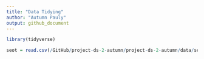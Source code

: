```yaml
---
title: "Data Tidying"
author: "Autumn Pauly"
output: github_document
---
```


```r
library(tidyverse)
```


```r
seot = read.csv(/GitHub/project-ds-2-autumn/project-ds-2-autumn/data/seot_morphometricsReproStatus_ak_monson.csv)
```


